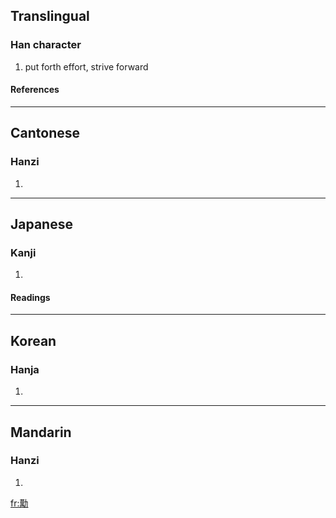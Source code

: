 {{see|劢}}

==Translingual==
===Han character===
{{Han char|rad=力|as=13|sn=15|four=4442<sub>7</sub>|canj=廿月大尸 (TBKS), XX廿月大 (XXTBK)}}
# put forth effort, strive forward
====References====
{{Han ref|kx=0149.320|dkj=02459|dj=0337.150|hdz=10380.030|uh=52F1|ud=21233|bh=E4F4|bd=58612}}
----
==Cantonese==
===Hanzi===
{{yue-hanzi|jyut=|y=maai6}}
# {{defn|Cantonese}}
----
==Japanese==
===Kanji===
{{ja-kanji|grade=|rs=力13}}
# {{defn|Japanese}} 
====Readings====
{{ja-readings|on=[[ばい]] (bai), [[め]] (me)|kun=[[つとめる]] (tsutomeru)}}
----
==Korean==
===Hanja===
{{ko-hanja|hangeul=매|rv=mae|mr=mae}}
# {{defn|Korean}}
----
==Mandarin==
===Hanzi===
{{cmn-hanzi|sim=劢|pin=mài (mai4)|wg=mai<sup>4</sup>}}
# {{defn|Mandarin}}

[[fr:勱]]